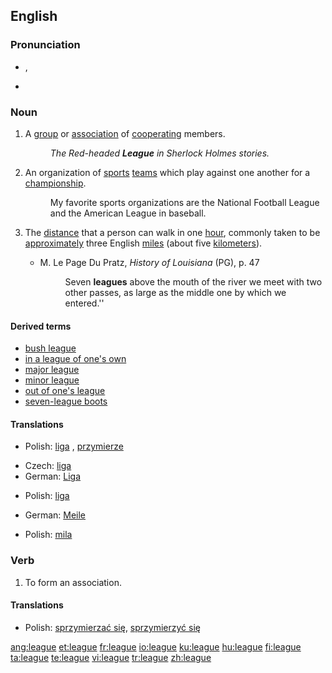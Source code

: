 ==English==
{{wikipedia}}

===Pronunciation===
* {{IPA|/liːɡ/}}, {{SAMPA|/li:g/}}
* {{rhymes|iːɡ}}

===Noun===
{{en-noun}}

# A [[group]] or [[association]] of [[cooperate|cooperating]] members.
#: ''The Red-headed '''League''' in Sherlock Holmes stories.''
# An organization of [[sports]] [[team]]s which play against one another for a [[championship]].
#: My favorite sports organizations are the National Football League and the American League in baseball.
# {{context|[[measurement]]}} The [[distance]] that a person can walk in one [[hour]], commonly taken to be [[approximately]] three English [[mile]]s (about five [[kilometer]]s).
#* M. Le Page Du Pratz, ''History of Louisiana'' (PG), p. 47
#*: Seven '''leagues''' above the mouth of the river we meet with two other passes, as large as the middle one by which we entered.''

====Derived terms====
* [[bush league]]
* [[in a league of one's own]]
* [[major league]]
* [[minor league]]
* [[out of one's league]]
* [[seven-league boots]]

====Translations====
{{trans-top|a group or association of cooperating members}}
* Polish: [[liga]] {{f}}, [[przymierze]] {{n}}
{{trans-mid}}
{{trans-bottom}}

{{trans-top|organization of sports teams}}
* Czech: [[liga]] {{f}}
* German: [[Liga]] {{f}}
{{trans-mid}}
* Polish: [[liga#Polish|liga]] {{f}}
{{trans-bottom}}

{{trans-top|distance}}
* German: [[Meile]] {{f}}
{{trans-mid}}
* Polish: [[mila#Polish|mila]] {{f}}
{{trans-bottom}}

===Verb===
{{en-verb|leagu|es}}

# To form an association.

====Translations====
{{trans-top|to form an association}}
* Polish: [[sprzymierzać się]], [[sprzymierzyć się]]
{{trans-mid}}
{{trans-bottom}}

[[ang:league]]
[[et:league]]
[[fr:league]]
[[io:league]]
[[ku:league]]
[[hu:league]]
[[fi:league]]
[[ta:league]]
[[te:league]]
[[vi:league]]
[[tr:league]]
[[zh:league]]